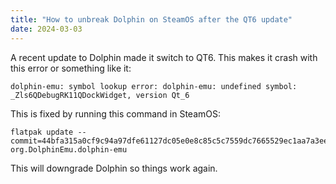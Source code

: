 ```yaml
---
title: "How to unbreak Dolphin on SteamOS after the QT6 update"
date: 2024-03-03
---
```


A recent update to Dolphin made it switch to QT6. This makes it crash with this error or something like it:

```
dolphin-emu: symbol lookup error: dolphin-emu: undefined symbol: _Zls6QDebugRK11QDockWidget, version Qt_6
```

This is fixed by running this command in SteamOS:

```
flatpak update --commit=44bfa315a0cf9c94a97dfe61127dc05e0e8c85c5c7559dc7665529ec1aa7a3ee org.DolphinEmu.dolphin-emu
```

This will downgrade Dolphin so things work again.
